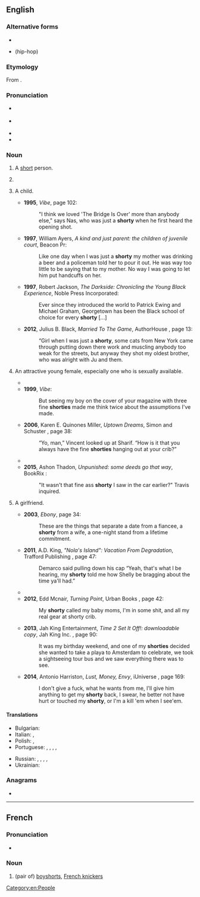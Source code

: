 {{also|Shorty}}
==English==

===Alternative forms===
* {{l|en|shortie}}
* {{l|en|shawty}} (hip-hop)

===Etymology===
From {{suffix|en|short|y}}.

===Pronunciation===
* {{a|RP}} {{IPA|en|/ˈʃɔː.ti/}}
* {{a|GA}} {{IPA|en|/ˈʃoɹ.ti/}}
* {{audio|en|En-au-shorty.ogg|Audio (AU)}}
* {{rhymes|en|ɔː(ɹ)ti|s=2}}

===Noun===
{{en-noun}}

# {{lb|en|informal}} A [[short]] person.
# {{lb|en|informal}} {{non-gloss definition|A [[term of endearment]] for a child, younger sibling, shorter person, etc.}}
# {{lb|en|slang|chiefly|AAVE}} A child.
#* '''1995''', ''Vibe'', page 102:
#*: &quot;I think we loved &#39;The Bridge Is Over&#39; more than anybody else,&quot; says Nas, who was just a '''shorty''' when he first heard the opening shot.
#* '''1997''', William Ayers, ''A kind and just parent: the children of juvenile court'', Beacon Pr:
#*: Like one day when I was just a '''shorty''' my mother was drinking a beer and a policeman told her to pour it out. He was way too little to be saying that to my mother. No way I was going to let him put handcuffs on her.
#* '''1997''', Robert Jackson, ''The Darkside: Chronicling the Young Black Experience'', Noble Press Incorporated:
#*: Ever since they introduced the world to Patrick Ewing and Michael Graham, Georgetown has been the Black school of choice for every '''shorty''' [...]
#* '''2012''', Julius B. Black, ''Married To The Game'', AuthorHouse {{ISBN|9781467060356}}, page 13:
#*: “Girl when I was just a '''shorty''', some cats from New York came through putting down there work and muscling anybody too weak for the streets, but anyway they shot my oldest brother, who was alright with Ju and them.
# {{lb|en|slang|chiefly|AAVE}} An attractive young female, especially one who is sexually available.
#* {{quote-song|en|lyricist=|composer=|title={{w|Doin' It (LL Cool J song)|Doin' It}}|album={{w|Mr. Smith (album)|Mr. Smith}}|artist={{w|LL Cool J}}|year=1996|passage=I guarantee, '''shorty''', it's real, baby, stick it out / [...] / You talk a good one, '''shorty''', now you're makin' me sweat}}
#* '''1999''', ''Vibe'':
#*: But seeing my boy on the cover of your magazine with three fine '''shorties''' made me think twice about the assumptions I&#39;ve made.
#* '''2006''', Karen E. Quinones Miller, ''Uptown Dreams'', Simon and Schuster {{ISBN|9780743296083}}, page 38:
#*: “Yo, man,” Vincent looked up at Sharif. “How is it that you always have the fine '''shorties''' hanging out at your crib?”
#* {{quote-song|en|lyricist=|composer=|title={{w|Just Dance (song)|Just Dance}}|album={{w|The Fame}}|artist={{w|Lady Gaga}} feat. {{w|Colby O'Donis}}|year=2008|passage='''Shawty''' I can see that you got so much energy, / The way you twirling up them hips round and round}}
#* '''2015''', Ashon Thadon, ''Unpunished: some deeds go that way'', BookRix {{ISBN|9783730986448}}:
#*: &quot;It wasn&#39;t that fine ass '''shorty''' I saw in the car earlier?&quot; Travis inquired.
# {{lb|en|slang|chiefly|AAVE}} A girlfriend.
#* '''2003''', ''Ebony'', page 34:
#*: These are the things that separate a date from a fiancee, a '''shorty''' from a wife, a one-night stand from a lifetime commitment.
#* '''2011''', A.D. King, ''"Nola's Island": Vacation From Degradation'', Trafford Publishing {{ISBN|9781426994043}}, page 47:
#*: Demarco said pulling down his cap “Yeah, that&#39;s what I be hearing, my '''shorty''' told me how Shelly be bragging about the time ya&#39;ll had.”
#* {{quote-song|en|lyricist=|composer=|title={{w|Mistletoe (Justin Bieber song)|Mistletoe}}|album={{w|Under the Mistletoe}}|artist={{w|Justin Bieber}}|year=2011|passage=I should be playin' in the winter snow, but I'ma be under the mistletoe / With you, '''shawty''' with you}}
#* '''2012''', Edd Mcnair, ''Turning Point'', Urban Books {{ISBN|9781622860203}}, page 42:
#*: My '''shorty''' called my baby moms, I&#39;m in some shit, and all my real gear at shorty crib.
#* '''2013''', Jah King Entertainment, ''Time 2 Set It Off!: downloadable copy'', Jah King Inc. {{ISBN|9780989796200}}, page 90:
#*: It was my birthday weekend, and one of my '''shorties''' decided she wanted to take a playa to Amsterdam to celebrate, we took a sightseeing tour bus and we saw everything there was to see.
#* '''2014''', Antonio Harriston, ''Lust, Money, Envy'', iUniverse {{ISBN|9781491728499}}, page 169:
#*: I don&#39;t give a fuck, what he wants from me, I&#39;ll give him anything to get my '''shorty''' back, I swear, he better not have hurt or touched my '''shorty''', or I&#39;m a kill &#39;em when I see&#39;em.

====Translations====
{{trans-top|a short person}}
* Bulgarian: {{t+|bg|дребосък|m}}
* Italian: {{t+|it|cartuccia|f}}, {{t|it|mezza cartuccia|f}}
* Polish: {{t+|pl|kurdupel|m}}, {{t+|pl|knypek|m}}
* Portuguese: {{t+|pt|baixinho|m}}, {{t|pt|meia-leca|m|f}}, {{t|pt|baixote|m|f}}, {{t|pt|minorca|m|f}}, {{t|pt|caga-tacos|m|m-p|f|f-p}}
{{trans-mid}}
* Russian: {{t+|ru|короты́ш|m}}, {{t+|ru|короты́шка|m|f}}, {{t+|ru|недоро́сток|m}}, {{t+|ru|маломе́рок|m}}, {{t+|ru|недоме́рок|m}}
* Ukrainian: {{t+|uk|короту́н|m}}
{{trans-bottom}}

===Anagrams===
* {{anagrams|en|a=horsty|Rosyth|hostry}}

[[Category:en:People]]

----

==French==

===Pronunciation===
* {{fr-IPA}}

===Noun===
{{fr-noun|m}}

# (pair of) [[boyshorts]], [[French knickers]]

{{C|fr|Underwear}}